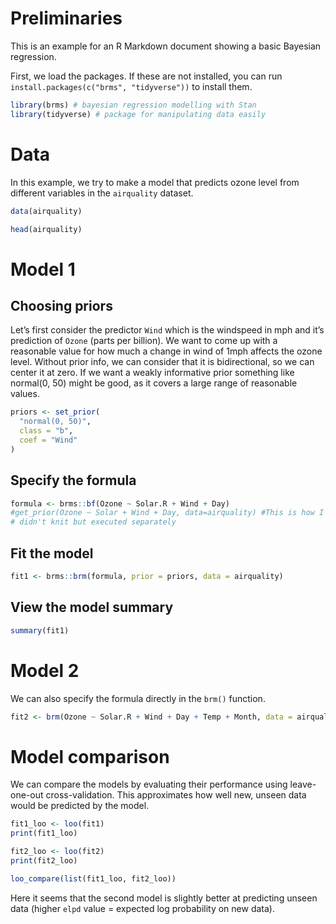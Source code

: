 # Preliminaries

This is an example for an R Markdown document showing a basic
Bayesian regression.

First, we load the packages. If these are not installed, you can run
`install.packages(c("brms", "tidyverse"))` to install them.

```r
library(brms) # bayesian regression modelling with Stan
library(tidyverse) # package for manipulating data easily
```

# Data

In this example, we try to make a model that predicts ozone level from
different variables in the `airquality` dataset.

```r
data(airquality)

head(airquality)

```

# Model 1

## Choosing priors

Let's first consider the predictor `Wind` which is the windspeed in
mph and it's prediction of `Ozone` (parts per billion). We want to
come up with a reasonable value for how much a change in wind of 1mph
affects the ozone level. Without prior info, we can consider that it
is bidirectional, so we can center it at zero. If we want a weakly
informative prior something like normal(0, 50) might be good, as it
covers a large range of reasonable values.

```r
priors <- set_prior(
  "normal(0, 50)",
  class = "b",
  coef = "Wind"
)
```

## Specify the formula
```r
formula <- brms::bf(Ozone ~ Solar.R + Wind + Day)
#get_prior(Ozone ~ Solar + Wind + Day, data=airquality) #This is how I tried to find out more about the priors;
# didn't knit but executed separately
```

## Fit the model
```r
fit1 <- brms::brm(formula, prior = priors, data = airquality)
```

## View the model summary
```r
summary(fit1)
```

# Model 2

We can also specify the formula directly in the `brm()` function.

```r
fit2 <- brm(Ozone ~ Solar.R + Wind + Day + Temp + Month, data = airquality)

```

# Model comparison

We can compare the models by evaluating their performance using
leave-one-out cross-validation. This approximates how well new, unseen
data would be predicted by the model.

```r

fit1_loo <- loo(fit1)
print(fit1_loo)

fit2_loo <- loo(fit2)
print(fit2_loo)

loo_compare(list(fit1_loo, fit2_loo))

```

Here it seems that the second model is slightly better at predicting
unseen data (higher `elpd` value = expected log probability on new
data).

